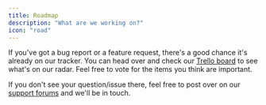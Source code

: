 ```yaml
---
title: Roadmap
description: "What are we working on?"
icon: "road"
---
```

If you've got a bug report or a feature request, there's a good chance it's already on our tracker. 
You can head over and check our [Trello board](https://trello.com/b/bVlsp6wz/api) to see what's on our radar. 
Feel free to vote for the items you think are important.

If you don't see your question/issue there, feel free to post over on our [support forums](https://www.themoviedb.org/talk/category/5047958519c29526b50017d6) and we'll be in touch.


